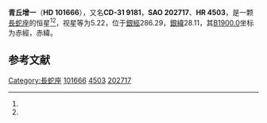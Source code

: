 {{Starbox begin
| name = HD 101666
}}
{{Starbox observe
| epoch = [[J2000.0|J2000.0]]
| constell = [[長蛇座|長蛇座]]<ref name=SIMBAD>{{cite web
 | url=http://simbad.u-strasbg.fr/simbad/sim-id?Ident=HR+4503
 | title =Pulsating variable Star
 | publisher=Centre de Données astronomiques de Strasbourg
 | work=SIMBAD
 | accessdate=2012-07-13}}</ref><ref name=DATA>{{cite web
 | url=http://vizier.u-strasbg.fr/viz-bin/VizieR-5?-out.add=.&-source=5050&-corr=PK=HR&-out.max=9999&HR=4503
 | title=VizieR Detailed Page
 | accessdate=2012-07-13
 | archive-date=2016-03-05
 | archive-url=https://web.archive.org/web/20160305021554/http://vizier.u-strasbg.fr/viz-bin/VizieR-5?-out.add=.&-source=5050&-corr=PK=HR&-out.max=9999&HR=4503
 | dead-url=no
 }}</ref>
| 星官 = 
| ra = {{RA|11|41|44}}<ref name=SIMBAD /><ref name=DATA />
| dec = {{DEC|-32|29|59}}<ref name=SIMBAD /><ref name=DATA />
| appmag_v = 5.22<ref name=SIMBAD /><ref name=DATA />
}}
{{Starbox character
| class = K5III+F7V<ref name=SIMBAD /><ref name=DATA />
| b-v = 1.48<ref name=SIMBAD /><ref name=DATA />
| u-b = 1.78<ref name=SIMBAD /><ref name=DATA />
| r-i = <ref name=SIMBAD /><ref name=DATA />
| variable = 
}}
{{Starbox astrometry
| radial_v = 1.78
| prop_mo_ra = 34
| parallax = 0.015
| p_error = 
}}
{{Starbox catalog
| names =CD-31 9181，[[SAO星表|SAO]] 202717，[[HD星表|HD]] 101666，[[HR星表|HR]] 4503}}
{{Starbox reference |Simbad=HR+4503}}
{{Starbox end}}

'''青丘增一'''（'''HD 101666'''），又名'''CD-31 9181'''，'''SAO 202717'''、'''HR 4503'''，是一颗[[長蛇座|長蛇座]]的恒星<ref name=SIMBAD /><ref name=DATA />，视星等为5.22，位于[[銀道座標系|銀經]]286.29，[[銀道座標系|銀緯]]28.11，其[[B1900.0|B1900.0]]坐标为赤經{{RA|11|36|44.2}}，赤緯{{DEC|-31|28.11|38}}。

== 参考文献 ==
{{reflist}}

{{star-stub}}
{{星官|青丘|7|3}}
[[Category:長蛇座|Category:長蛇座]]
[[Category:HD和HDE天體|101666]]
[[Category:HR天體|4503]]
[[Category:SAO天體|202717]]